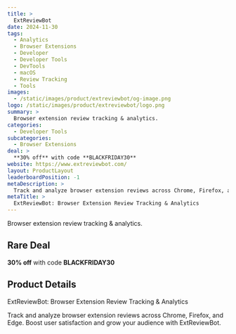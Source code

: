 ```yaml
---
title: >
  ExtReviewBot
date: 2024-11-30
tags:
  - Analytics
  - Browser Extensions
  - Developer
  - Developer Tools
  - DevTools
  - macOS
  - Review Tracking
  - Tools
images:
  - /static/images/product/extreviewbot/og-image.png
logo: /static/images/product/extreviewbot/logo.png
summary: >
  Browser extension review tracking & analytics.
categories:
  - Developer Tools
subcategories:
  - Browser Extensions
deal: >
  **30% off** with code **BLACKFRIDAY30**
website: https://www.extreviewbot.com/
layout: ProductLayout
leaderboardPosition: -1
metaDescription: >
  Track and analyze browser extension reviews across Chrome, Firefox, and Edge. Boost user satisfaction and grow your audience with ExtReviewBot.
metaTitle: >
  ExtReviewBot: Browser Extension Review Tracking & Analytics
---
```

Browser extension review tracking & analytics.

## Rare Deal

**30% off** with code **BLACKFRIDAY30**

## Product Details

ExtReviewBot: Browser Extension Review Tracking & Analytics

Track and analyze browser extension reviews across Chrome, Firefox, and Edge. Boost user satisfaction and grow your audience with ExtReviewBot.
